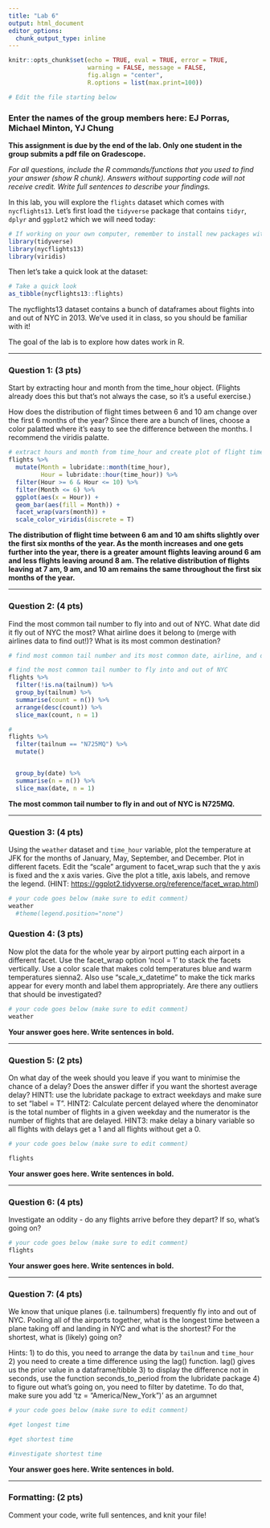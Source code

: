 ```yaml
---
title: "Lab 6"
output: html_document
editor_options: 
  chunk_output_type: inline
---
```


```r
knitr::opts_chunk$set(echo = TRUE, eval = TRUE, error = TRUE,
                      warning = FALSE, message = FALSE, 
                      fig.align = "center",
                      R.options = list(max.print=100))

# Edit the file starting below
```

### Enter the names of the group members here: EJ Porras, Michael Minton, YJ Chung

**This assignment is due by the end of the lab. Only one student in the group submits a pdf file on Gradescope.**

*For all questions, include the R commands/functions that you used to find your answer (show R chunk). Answers without supporting code will not receive credit. Write full sentences to describe your findings.*

In this lab, you will explore the `flights` dataset which comes with `nycflights13`. Let's first load the `tidyverse` package that contains `tidyr`, `dplyr` and `ggplot2` which we will need today:

```r
# If working on your own computer, remember to install new packages with install.packages("name") in the console
library(tidyverse)
library(nycflights13)
library(viridis)
```

Then let's take a quick look at the dataset:

```r
# Take a quick look
as_tibble(nycflights13::flights)
```

The nycflights13 dataset contains a bunch of dataframes about flights into and out of NYC in 2013.  We've used it in class, so you should be familiar with it!

The goal of the lab is to explore how dates work in R.

------------------------------------------------------------------------

### Question 1: (3 pts)

Start by extracting hour and month from the time_hour object.  (Flights already does this but that's not always the case, so it's a useful exercise.)

How does the distribution of flight times between 6 and 10 am change over the first 6 months of the year?  Since there are a bunch of lines, choose a color palatted where it's easy to see the difference between the months.  I recommend the viridis palatte. 

```r
# extract hours and month from time_hour and create plot of flight time dist'n
flights %>%
  mutate(Month = lubridate::month(time_hour), 
         Hour = lubridate::hour(time_hour)) %>%
  filter(Hour >= 6 & Hour <= 10) %>%
  filter(Month <= 6) %>%
  ggplot(aes(x = Hour)) +
  geom_bar(aes(fill = Month)) +
  facet_wrap(vars(month)) +
  scale_color_viridis(discrete = T)
```

**The distribution of flight time between 6 am and 10 am shifts slightly over the first six months of the year. As the month increases and one gets further into the year, there is a greater amount flights leaving around 6 am and less flights leaving around 8 am. The relative distribution of flights leaving at 7 am, 9 am, and 10 am remains the same throughout the first six months of the year.**


------------------------------------------------------------------------

### Question 2: (4 pts)

Find the most common tail number to fly into and out of NYC.  What date did it fly out of NYC the most?  What airline does it belong to (merge with airlines data to find out!)?  What is its most common destination? 

```r
# find most common tail number and its most common date, airline, and destination

# find the most common tail number to fly into and out of NYC
flights %>%
  filter(!is.na(tailnum)) %>%
  group_by(tailnum) %>%
  summarise(count = n()) %>%
  arrange(desc(count)) %>%
  slice_max(count, n = 1)

# 
flights %>%
  filter(tailnum == "N725MQ") %>%
  mutate()


  group_by(date) %>%
  summarise(n = n()) %>%
  slice_max(date, n = 1)
```

**The most common tail number to fly in and out of NYC is N725MQ.**


------------------------------------------------------------------------

### Question 3: (4 pts)

Using the `weather` dataset and `time_hour` variable, plot the temperature at JFK for the months of January, May, September, and December.  Plot in different facets.  Edit the "scale" argument to facet_wrap such that the y axis is fixed and the x axis varies. Give the plot a title, axis labels, and remove the legend. 
(HINT: <https://ggplot2.tidyverse.org/reference/facet_wrap.html>)

```r
# your code goes below (make sure to edit comment)
weather
  #theme(legend.position="none")
```


### Question 4: (3 pts)

Now plot the data for the whole year by airport putting each airport in a different facet.  Use the facet_wrap option 'ncol = 1' to stack the facets vertically.  Use a color scale that makes cold temperatures blue and warm temperatures sienna2.  Also use "scale_x_datetime" to make the tick marks appear for every month and label them appropriately.  Are there any outliers that should be investigated?

```r
# your code goes below (make sure to edit comment)
weather

```


**Your answer goes here. Write sentences in bold.**

------------------------------------------------------------------------

### Question 5: (2 pts)

On what day of the week should you leave if you want to minimise the chance of a delay?  Does the answer differ if you want the shortest average delay?  HINT1: use the lubridate package to extract weekdays and make sure to set "label = T".  HINT2: Calculate percent delayed where the denominator is the total number of flights in a given weekday and the numerator is the number of flights that are delayed. HINT3: make delay a binary variable so all flights with delays get a 1 and all flights without get a 0.

```r
# your code goes below (make sure to edit comment)

flights 

```

**Your answer goes here. Write sentences in bold.**

------------------------------------------------------------------------

### Question 6: (4 pts)

Investigate an oddity - do any flights arrive before they depart?  If so, what's going on?

```r
# your code goes below (make sure to edit comment)
flights 
```

**Your answer goes here. Write sentences in bold.**

------------------------------------------------------------------------

### Question 7: (4 pts) ###

We know that unique planes (i.e. tailnumbers) frequently fly into and out of NYC.  Pooling all of the airports together, what is the longest time between a plane taking off and landing in NYC and what is the shortest?  For the shortest, what is (likely) going on?

Hints: 
1) to do this, you need to arrange the data by `tailnum` and `time_hour`
2) you need to create a time difference using the lag() function.  lag() gives us the prior value in a dataframe/tibble
3) to display the difference not in seconds, use the function seconds_to_period from the lubridate package
4) to figure out what's going on, you need to filter by datetime.  To do that, make sure you add 'tz = "America/New_York")' as an argumnet

```r
# your code goes below (make sure to edit comment)

#get longest time

#get shortest time

#investigate shortest time

```

**Your answer goes here. Write sentences in bold.**

------------------------------------------------------------------------

### Formatting: (2 pts)

Comment your code, write full sentences, and knit your file!

